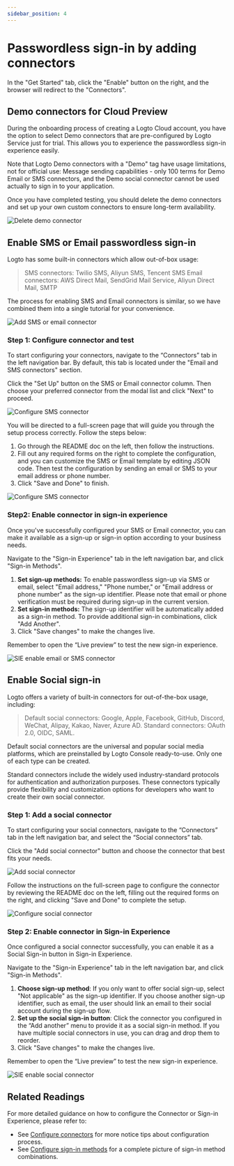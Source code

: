 ```yaml
---
sidebar_position: 4
---
```



# Passwordless sign-in by adding connectors

In the "Get Started" tab, click the "Enable" button on the right, and the browser will redirect to the "Connectors".

<ConnectorsIntro />

## Demo connectors for Cloud Preview

During the onboarding process of creating a Logto Cloud account, you have the option to select Demo connectors that are pre-configured by Logto Service just for trial. This allows you to experience the passwordless sign-in experience easily.

Note that Logto Demo connectors with a "Demo" tag have usage limitations, not for official use: Message sending capabilities - only 100 terms for Demo Email or SMS connectors, and the Demo social connector cannot be used actually to sign in to your application.

Once you have completed testing, you should delete the demo connectors and set up your own custom connectors to ensure long-term availability.

![Delete demo connector](./assets/passwordless-delete-demo-connector.png)

## Enable SMS or Email passwordless sign-in

Logto has some built-in connectors which allow out-of-box usage:

> SMS connectors: Twilio SMS, Aliyun SMS, Tencent SMS
> Email connectors: AWS Direct Mail, SendGrid Mail Service, Aliyun Direct Mail, SMTP

The process for enabling SMS and Email connectors is similar, so we have combined them into a single tutorial for your convenience.

![Add SMS or email connector](./assets/passwordless-add-sms-or-emai-connector.png)

### Step 1: Configure connector and test

To start configuring your connectors, navigate to the “Connectors” tab in the left navigation bar. By default, this tab is located under the "Email and SMS connectors" section.

Click the "Set Up" button on the SMS or Email connector column. Then choose your preferred connector from the modal list and click "Next" to proceed.

![Configure SMS connector](./assets/passwordless-configure-sms-connector.png)

You will be directed to a full-screen page that will guide you through the setup process correctly. Follow the steps below:

1. Go through the README doc on the left, then follow the instructions.
2. Fill out any required forms on the right to complete the configuration, and you can customize the SMS or Email template by editing JSON code. Then test the configuration by sending an email or SMS to your email address or phone number.
3. Click "Save and Done" to finish.

![Configure SMS connector](./assets/passwordless-configure-sms-connector.png)

### Step2: Enable connector in sign-in experience

Once you've successfully configured your SMS or Email connector, you can make it available as a sign-up or sign-in option according to your business needs.

Navigate to the "Sign-in Experience" tab in the left navigation bar, and click "Sign-in Methods".

1. **Set sign-up methods:** To enable passwordless sign-up via SMS or email, select "Email address," "Phone number," or "Email address or phone number" as the sign-up identifier. Please note that email or phone verification must be required during sign-up in the current version.
2. **Set sign-in methods:** The sign-up identifier will be automatically added as a sign-in method. To provide additional sign-in combinations, click "Add Another".
3. Click "Save changes" to make the changes live.

Remember to open the “Live preview” to test the new sign-in experience.

![SIE enable email or SMS connector](./assets/passwordless-sie-enable-email-or-sms-connector.png)

## Enable Social sign-in

Logto offers a variety of built-in connectors for out-of-the-box usage, including:

> Default social connectors: Google, Apple, Facebook, GitHub, Discord, WeChat, Alipay, Kakao, Naver, Azure AD.
> Standard connectors: OAuth 2.0, OIDC, SAML.

Default social connectors are the universal and popular social media platforms, which are preinstalled by Logto Console ready-to-use. Only one of each type can be created.

Standard connectors include the widely used industry-standard protocols for authentication and authorization purposes. These connectors typically provide flexibility and customization options for developers who want to create their own social connector.

### Step 1: Add a social connector

To start configuring your social connectors, navigate to the “Connectors” tab in the left navigation bar, and select the “Social connectors” tab.

Click the "Add social connector" button and choose the connector that best fits your needs.

![Add social connector](./assets/passwordless-add-social-connector.png)

Follow the instructions on the full-screen page to configure the connector by reviewing the README doc on the left, filling out the required forms on the right, and clicking "Save and Done" to complete the setup.

![Configure social connector](./assets/passwordless-configure-social-connector.png)

### Step 2: Enable connector in Sign-in Experience

Once configured a social connector successfully, you can enable it as a Social Sign-in button in Sign-in Experience.

Navigate to the "Sign-in Experience" tab in the left navigation bar, and click "Sign-in Methods".

1. **Choose sign-up method**: If you only want to offer social sign-up, select "Not applicable" as the sign-up identifier. If you choose another sign-up identifier, such as email, the user should link an email to their social account during the sign-up flow.
2. **Set up the social sign-in button**: Click the connector you configured in the “Add another” menu to provide it as a social sign-in method. If you have multiple social connectors in use, you can drag and drop them to reorder.
3. Click "Save changes" to make the changes live.

Remember to open the “Live preview” to test the new sign-in experience.

![SIE enable social connector](./assets/passwordless-sie-enable-social-connector.png)

## Related Readings

For more detailed guidance on how to configure the Connector or Sign-in Experience, please refer to:

- See [Configure connectors](../../recipes/configure-connectors/README.md) for more notice tips about configuration process.
- See [Configure sign-in methods](../../recipes/customize-sie/README.md) for a complete picture of sign-in method combinations.
